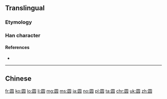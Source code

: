 ==Translingual==
{{Han simplified forms|圓|円|圆}}

===Etymology===
{{Han simp|圓|f=貝|t=贝}}

===Han character===
{{Han char|rn=31|rad=囗|as=07|sn=10|four=|canj=WRBO|ids=⿴囗员}}

====References====
* {{Han ref|kx=0219.041|hdz=10719.070|uh=5706|ud=22278}}

----

==Chinese==
{{zh-see|圓}}

[[fr:圆]]
[[ko:圆]]
[[lo:圆]]
[[li:圆]]
[[mg:圆]]
[[ms:圆]]
[[ja:圆]]
[[no:圆]]
[[pl:圆]]
[[ta:圆]]
[[chr:圆]]
[[uk:圆]]
[[zh:圆]]